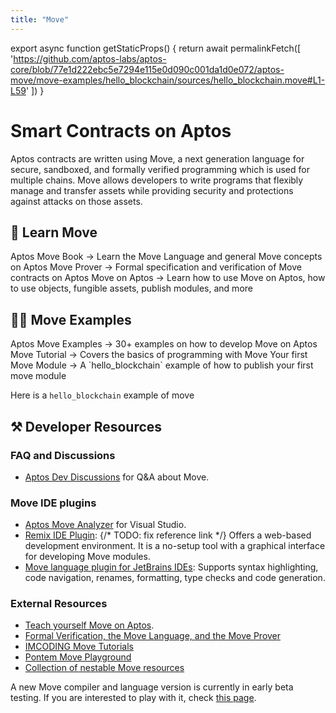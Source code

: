 ```yaml
---
title: "Move"
---
```



export async function getStaticProps() {
  return await permalinkFetch([
    'https://github.com/aptos-labs/aptos-core/blob/77e1d222ebc5e7294e115e0d090c001da1d0e072/aptos-move/move-examples/hello_blockchain/sources/hello_blockchain.move#L1-L59'
  ])
}

# Smart Contracts on Aptos

Aptos contracts are written using Move, a next generation language for secure, sandboxed, and formally verified programming which is used for multiple chains. 
Move allows developers to write programs that flexibly manage and transfer assets while providing security and protections against attacks on those assets.

## 📖 Learn Move

<Cards>
  <Card href="smart-contracts/learn-move/book">
    <Card.Title>Aptos Move Book →</Card.Title>
    <Card.Description>Learn the Move Language and general Move concepts on Aptos</Card.Description>
  </Card>
  <Card href="smart-contracts/learn-move/prover">
    <Card.Title>Move Prover →</Card.Title>
    <Card.Description>Formal specification and verification of Move contracts on Aptos</Card.Description>
  </Card>
  <Card href="smart-contracts/learn-move/first-move-module">
    <Card.Title>Move on Aptos →</Card.Title>
    <Card.Description>Learn how to use Move on Aptos, how to use objects, fungible assets, publish modules, and more</Card.Description>
  </Card>
</Cards>

## 👨‍💻 Move Examples

<Cards>
  <Card href="https://github.com/aptos-labs/aptos-core/tree/main/aptos-move/move-examples">
    <Card.Title>Aptos Move Examples →</Card.Title>
    <Card.Description>30+ examples on how to develop Move on Aptos</Card.Description>
  </Card>
  <Card href="https://github.com/aptos-labs/aptos-core/tree/main/aptos-move/move-examples/move-tutorial">
    <Card.Title>Move Tutorial →</Card.Title>
    <Card.Description>Covers the basics of programming with Move</Card.Description>
  </Card>
  <Card href="smart-contracts/learn-move/first-move-module">
    <Card.Title>Your first Move Module →</Card.Title>
    <Card.Description>A `hello_blockchain` example of how to publish your first move module</Card.Description>
  </Card>
</Cards>

Here is a `hello_blockchain` example of move

<RemoteCodeblock 
  permalink="https://github.com/aptos-labs/aptos-core/blob/77e1d222ebc5e7294e115e0d090c001da1d0e072/aptos-move/move-examples/hello_blockchain/sources/hello_blockchain.move#L1-L59" 
/>

## ⚒️ Developer Resources

### FAQ and Discussions

- [Aptos Dev Discussions](https://github.com/aptos-labs/aptos-developer-discussions/discussions) for Q&A about Move.

### Move IDE plugins

- [Aptos Move Analyzer](https://marketplace.visualstudio.com/items?itemName=MoveBit.aptos-move-analyzer) for Visual Studio.
- [Remix IDE Plugin](../community/contributions/remix-ide-plugin.md): {/* TODO: fix reference link */} Offers a web-based development environment. It is a no-setup tool with a graphical interface for developing Move modules.
- [Move language plugin for JetBrains IDEs](https://plugins.jetbrains.com/plugin/14721-move-language): Supports syntax highlighting, code navigation, renames, formatting, type checks and code generation.

### External Resources

- [Teach yourself Move on Aptos](https://github.com/econia-labs/teach-yourself-move).
- [Formal Verification, the Move Language, and the Move Prover](https://www.certik.com/resources/blog/2wSOZ3mC55AB6CYol6Q2rP-formal-verification-the-move-language-and-the-move-prover)
- [IMCODING Move Tutorials](https://www.imcoding.online/tutorials?tag=Aptos)
- [Pontem Move Playground](https://playground.pontem.network/)
- [Collection of nestable Move resources](https://github.com/taoheorg/taohe)

A new Move compiler and language version is currently in early beta testing. If you are interested to play with it, check [this page](smart-contracts/compiler_v2.mdx).
